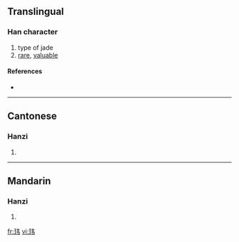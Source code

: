 {{see|瑋}}
==Translingual==

===Han character===
{{Han char|rn=96|rad=玉|as=04|sn=8|four=|canj=一土手尸 (MGQS)}}

# type of jade
# [[rare]], [[valuable]]

====References====
* {{Han ref|kx=0728.211|hdz=21103.050|uh=73AE|ud=29614}}

----

==Cantonese==

===Hanzi===
{{yue-hanzi|jyut=|y=wai4}}

# {{defn|Cantonese}}

----

==Mandarin==

===Hanzi===
{{cmn-hanzi|tra=瑋|pin=[[diān]] ([[dian1]]), [[wěi]] ([[wei3]])|wg=tien<sup>1</sup>, wei<sup>3</sup>}}

# {{defn|Mandarin}}

[[fr:玮]]
[[vi:玮]]